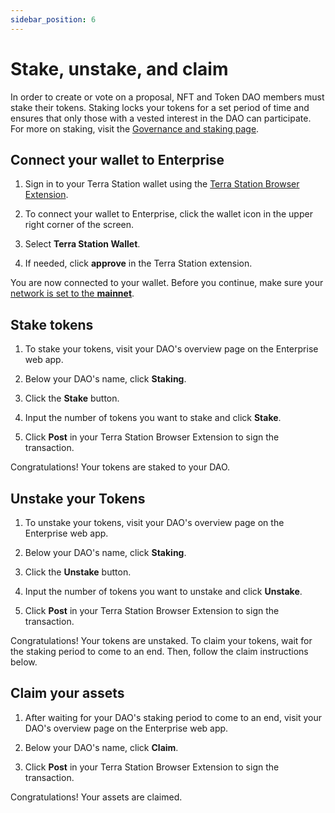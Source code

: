 ```yaml
---
sidebar_position: 6
---
```


# Stake, unstake, and claim

In order to create or vote on a proposal, NFT and Token DAO members must stake their tokens. Staking locks your tokens for a set period of time and ensures that only those with a vested interest in the DAO can participate. For more on staking, visit the [Governance and staking page](../concepts/governance.mdx).

## Connect your wallet to Enterprise

1. Sign in to your Terra Station wallet using the [Terra Station Browser Extension](https://setup-station.terra.money/). 

2. To connect your wallet to Enterprise, click the wallet icon in the upper right corner of the screen. 

3. Select **Terra Station Wallet**. 

4. If needed, click **approve** in the Terra Station extension. 

You are now connected to your wallet. Before you continue, make sure your [network is set to the **mainnet**](https://docs.terra.money/learn/terra-station/networks).

## Stake tokens

1. To stake your tokens, visit your DAO's overview page on the Enterprise web app. 

2. Below your DAO's name, click **Staking**.

3. Click the **Stake** button.

4. Input the number of tokens you want to stake and click **Stake**. 

5. Click **Post** in your Terra Station Browser Extension to sign the transaction. 

Congratulations! Your tokens are staked to your DAO. 

## Unstake your Tokens

1. To unstake your tokens, visit your DAO's overview page on the Enterprise web app. 

2. Below your DAO's name, click **Staking**.

3. Click the **Unstake** button.

4. Input the number of tokens you want to unstake and click **Unstake**. 

5. Click **Post** in your Terra Station Browser Extension to sign the transaction. 

Congratulations! Your tokens are unstaked. To claim your tokens, wait for the staking period to come to an end. Then, follow the claim instructions below. 

## Claim your assets

1. After waiting for your DAO's staking period to come to an end, visit your DAO's overview page on the Enterprise web app.

2. Below your DAO's name, click **Claim**.

5. Click **Post** in your Terra Station Browser Extension to sign the transaction. 

Congratulations! Your assets are claimed.


